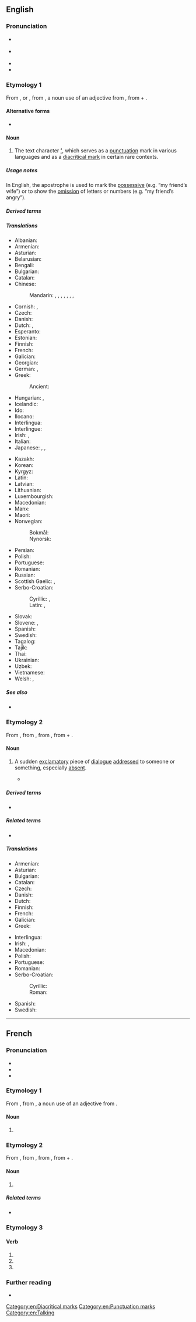 {{also|Apostrophe|apostrophé}}
==English==
{{was wotd|2007|February|13}}

===Pronunciation===
* {{a|RP}} {{IPA|en|/əˈpɒs.tɹə.fi/}}
* {{a|US}} {{IPA|en|/əˈpɑːs.tɹə.fi/}}
* {{audio|en|en-us-apostrophe.ogg|Audio (US)}}
* {{audio|en|en-au-apostrophe.ogg|Audio (AU)}}

===Etymology 1===
From {{der|en|fr|apostrophe}}, or {{der|en|la|apostrophus}}, from {{der|en|grc|ἀπόστροφος|t=accent of elision}}, a noun use of an adjective from {{m|grc|ἀποστρέφω|t=I turn away}}, from {{mention|grc|ἀπό|t=away from}} + {{mention|grc|στρέφω|t=to turn}}.

====Alternative forms====
* {{alter|en|apostrophë|apostrophy}}

====Noun====
{{en-noun}}

# {{lb|en|orthography}} The text character '''[[’]]''', which serves as a [[punctuation]] mark in various languages and as a [[diacritical mark]] in certain rare contexts.

=====Usage notes=====
In English, the apostrophe is used to mark the [[possessive]] (e.g. “my friend’s wife”) or to show the [[omission]] of letters or numbers (e.g. “my friend’s angry”).

=====Derived terms=====
{{col4|en
|greengrocer's apostrophe
|printer's apostrophe
|typographic apostrophe
|typewriter apostrophe
}}

=====Translations=====
{{trans-top|the character ’}}
* Albanian: {{t+|sq|apostrof|m}}
* Armenian: {{t+|hy|ապաթարց}}
* Asturian: {{t|ast|apóstrofu|m}}
* Belarusian: {{t|be|апо́страф|m}}
* Bengali: {{t|bn|ঊর্ধকমা}}
* Bulgarian: {{t+|bg|апостроф|m}}
* Catalan: {{t|ca|apòstrof|m}}
* Chinese:
*: Mandarin: {{t+|cmn|省略符號}}, {{t+|cmn|省略符号|tr=shěnglüè fúhào}}, {{t|cmn|隔音符號}}, {{t|cmn|隔音符号|tr=géyīn fúhào}}, {{t|cmn|省字符|tr=shěngzìfú}}, {{t|cmn|單引號}}, {{t|cmn|单引号|tr=dānyǐnhào}}, {{t+|cmn|撇號}}
* Cornish: {{t|kw|kollverk|m}}, {{t|kw|kollverkys|m-p}}
* Czech: {{t+|cs|apostrof|m}}
* Danish: {{t|da|apostrof|c}}
* Dutch: {{t+|nl|weglatingsteken|n}}, {{t+|nl|apostrof|f}}
* Esperanto: {{t+|eo|apostrofo}}
* Estonian: {{t+|et|ülakoma}}
* Finnish: {{t+|fi|heittomerkki}}
* French: {{t+|fr|apostrophe|f}}
* Galician: {{t|gl|apóstrofo|m}}
* Georgian: {{t|ka|აპოსტროფი}}
* German: {{t+|de|Apostroph|m}}, {{t|de|Hochkomma|n}}
* Greek: {{t+|el|απόστροφος|f}}
*: Ancient: {{t|grc|ἀπόστροφος|f}}
* Hungarian: {{t+|hu|aposztróf}}, {{t+|hu|hiányjel}}
* Icelandic: {{t|is|úrfellingarmerki|n}}
* Ido: {{t+|io|apostrofo}}
* Ilocano: {{t|ilo|tuldek}}
* Interlingua: {{t|ia|apostropho}}
* Interlingue: {{t|ie|apostrof}}
* Irish: {{t|ga|uaschamóg|f}}, {{t|ga|apastróf|f}}
* Italian: {{t+|it|apostrofo|m}}
* Japanese: {{t+|ja|アポストロフィー|tr=aposutorofī}}, {{t+|ja|アポストロフ|tr=aposutorofu}}, {{t|ja|省略符号|tr=しょうりゃくふごう, shōryaku fugō}}
{{trans-mid}}
* Kazakh: {{t|kk|апостроф}}
* Korean: {{t|ko|아포스트로피}}
* Kyrgyz: {{t+|ky|апостроф}}
* Latin: {{t|la|apostrophus|f}}
* Latvian: {{t|lv|apostrofs|m}}
* Lithuanian: {{t|lt|apostrofa|m}}
* Luxembourgish: {{t|lb|Apostroph|m}}
* Macedonian: {{t|mk|апостроф|m}}
* Manx: {{t|gv|apostrophee}}
* Maori: {{t|mi|pakini}}
* Norwegian:
*: Bokmål: {{t|no|apostrof|m}}
*: Nynorsk: {{t|nn|apostrof|m}}
* Persian: {{t+|fa|آپوستروف|tr=âpostrof}}
* Polish: {{t+|pl|apostrof|m}}
* Portuguese: {{t+|pt|apóstrofo|m}}
* Romanian: {{t+|ro|apostrof|n}}
* Russian: {{t+|ru|апо́стро́ф|m}}
* Scottish Gaelic: {{t|gd|ascair|m}}, {{t|gd|asgair|m}}
* Serbo-Croatian:
*: Cyrillic: {{t|sh|а̀построф|m}}, {{t|sh|изо̀ставник|m}}
*: Latin: {{t+|sh|àpostrof|m}}, {{t+|sh|izòstavnik|m}}
* Slovak: {{t|sk|apostrof|m}}
* Slovene: {{t+|sl|opuščaj|m}}, {{t+|sl|apostrof|m}}
* Spanish: {{t+|es|apóstrofo|m}}
* Swedish: {{t+|sv|apostrof}}
* Tagalog: {{t|tl|kudlit}}
* Tajik: {{t|tg|апостроф}}
* Thai: {{t|th|อะพอสทรอฟี}}
* Ukrainian: {{t+|uk|апостроф|m}}
* Uzbek: {{t+|uz|apostrof}}
* Vietnamese: {{t|vi|dấu lược}}
* Welsh: {{t|cy|collnod|m}}, {{t|cy|sillgoll|f}}
{{trans-bottom}}

=====See also=====
* {{projectlink|wikipedia}}
{{punctuation}}

===Etymology 2===
From {{der|en|la|apostrophe}}, from {{der|en|grc|ἀποστροφή}}, from {{m|grc|ἀποστρέφω|t=I turn away}}, from {{m|grc|ἀπό}} + {{m|grc|στρέφω|t=I turn}}.

====Noun====
{{en-noun|~}}

# {{lb|en|rhetoric}} A sudden [[exclamatory]] piece of [[dialogue]] [[addressed]] to someone or something, especially [[absent]].
#* {{RQ:Langley Rhetoric|28|'''''Apostrophe''''' a bold digression makes,<br/>Mov'd by some sudden thought the theme awakes.}}

=====Derived terms=====
* {{l|en|apostrophically}}

=====Related terms=====
* {{l|en|catastrophe}}

=====Translations=====
{{trans-top|sudden piece of dialogue}}
* Armenian: {{t+|hy|ապաթարց}}
* Asturian: {{t|ast|apóstrofe|f}}
* Bulgarian: {{t+|bg|апостроф|?}}
* Catalan: {{t|ca|apòstrofe|m}}
* Czech: {{t|cs|apostrofa|?}}
* Danish: {{t|da|apostrofe|c}}
* Dutch: {{t+|nl|apostrof|f}}
* Finnish: {{t+|fi|apostrofi}}
* French: {{t+|fr|apostrophe|f}}
* Galician: {{t|gl|apóstrofe|f}}
* Greek: {{t+|el|αποστροφή|f}}
{{trans-mid}}
* Interlingua: {{t|ia|apostrophe}}
* Irish: {{t|ga|aitheasc|m}}, {{t|ga|apastróf|f}}
* Macedonian: {{t|mk|апостро́фа|f}}
* Polish: {{t+|pl|apostrofa|f}}
* Portuguese: {{t+|pt|apóstrofe|f}}
* Romanian: {{t+|ro|apostrof|n}}
* Serbo-Croatian:
*: Cyrillic: {{t|sh|апо̀строфа|f}}
*: Roman: {{t+|sh|apòstrofa|f}}
* Spanish: {{t+|es|apóstrofe|m|f}}
* Swedish: {{t+|sv|apostrof|?}}
{{trans-bottom}}

[[Category:en:Diacritical marks]]
[[Category:en:Punctuation marks]]
[[Category:en:Talking]]

----

==French==

===Pronunciation===
* {{fr-IPA}}
* {{homophones|fr|apostrophent|apostrophes}}
* {{audio|fr|Fr-apostrophe.ogg|Audio}}

===Etymology 1===
From {{der|fr|la|apostrophus}}, from {{der|fr|grc|ἀπόστροφος|t=accent of elision}}, a noun use of an adjective from {{m|grc|ἀποστρέφω|t=I turn away}}.

====Noun====
{{fr-noun|f}}

# {{lb|fr|orthography}} {{l|en|apostrophe}}

===Etymology 2===
From {{etyl|la|fr}} {{m|la|apostrophe}}, from {{etyl|grc|fr}} {{m|grc|ἀποστροφή}}, from {{m|grc|ἀποστρέφω||I turn away}}, from {{m|grc|ἀπό}} + {{m|grc|στρέφω||I turn}}.

====Noun====
{{fr-noun|f}}

# {{lb|fr|rhetoric}} {{l|en|apostrophe}}

=====Related terms=====
* {{l|fr|apostropher}}

===Etymology 3===
{{nonlemma}}

====Verb====
{{head|fr|verb form}}

# {{inflection of|fr|apostropher||1//3|s|pres|indc}}
# {{inflection of|fr|apostropher||1//3|s|pres|subj}}
# {{inflection of|fr|apostropher||2|s|impr}}

===Further reading===
* {{R:TLFi}}